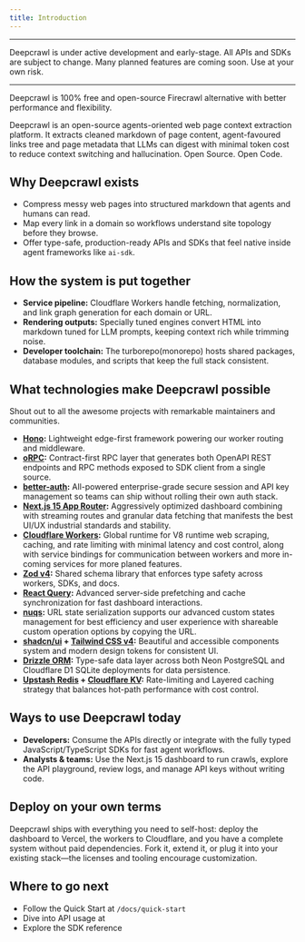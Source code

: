```yaml
---
title: Introduction
---
```


---

<Callout type="warn" title="ACTIVE DEVELOPMENT WARNING!!">
Deepcrawl is under active development and early-stage. All APIs and SDKs are subject to change. Many planned features are coming soon. Use at your own risk.
</Callout>

---

<Callout type="info" title="tl;dr one-liner">
Deepcrawl is 100% free and open-source Firecrawl alternative with better performance and flexibility.
</Callout>

Deepcrawl is an open-source agents-oriented web page context extraction platform. It extracts cleaned markdown of page content, agent-favoured links tree and page metadata that LLMs can digest with minimal token cost to reduce context switching and hallucination. Open Source. Open Code.


## Why Deepcrawl exists
- Compress messy web pages into structured markdown that agents and humans can read.
- Map every link in a domain so workflows understand site topology before they browse.
- Offer type-safe, production-ready APIs and SDKs that feel native inside agent frameworks like `ai-sdk`.

## How the system is put together
- **Service pipeline:** Cloudflare Workers handle fetching, normalization, and link graph generation for each domain or URL.
- **Rendering outputs:** Specially tuned engines convert HTML into markdown tuned for LLM prompts, keeping context rich while trimming noise.
- **Developer toolchain:** The turborepo(monorepo) hosts shared packages, database modules, and scripts that keep the full stack consistent.

## What technologies make Deepcrawl possible
<Callout type="info">Shout out to all the awesome projects with remarkable maintainers and communities.</Callout>

- **[Hono](https://hono.dev):** Lightweight edge-first framework powering our worker routing and middleware.
- **[oRPC](https://orpc.unnoq.com):** Contract-first RPC layer that generates both OpenAPI REST endpoints and RPC methods exposed to SDK client from a single source.
- **[better-auth](https://better-auth.com):** All-powered enterprise-grade secure session and API key management so teams can ship without rolling their own auth stack.
- **[Next.js 15 App Router](https://nextjs.org):** Aggressively optimized dashboard combining with streaming routes and granular data fetching that manifests the best UI/UX industrial standards and stability.
- **[Cloudflare Workers](https://workers.cloudflare.com):** Global runtime for V8 runtime web scraping, caching, and rate limiting with minimal latency and cost control, along with service bindings for communication between workers and more in-coming services for more planed features.
- **[Zod v4](https://zod.dev):** Shared schema library that enforces type safety across workers, SDKs, and docs.
- **[React Query](https://tanstack.com/query):** Advanced server-side prefetching and cache synchronization for fast dashboard interactions.
- **[nuqs](https://nuqs.47ng.com):** URL state serialization supports our advanced custom states management for best efficiency and user experience with shareable custom operation options by copying the URL.
- **[shadcn/ui](https://ui.shadcn.com) + [Tailwind CSS v4](https://tailwindcss.com):** Beautiful and accessible components system and modern design tokens for consistent UI.
- **[Drizzle ORM](https://orm.drizzle.team):** Type-safe data layer across both Neon PostgreSQL and Cloudflare D1 SQLite deployments for data persistence.
- **[Upstash Redis](https://upstash.com) + [Cloudflare KV](https://developers.cloudflare.com/kv):** Rate-limiting and Layered caching strategy that balances hot-path performance with cost control.

## Ways to use Deepcrawl today
- **Developers:** Consume the APIs directly or integrate with the fully typed JavaScript/TypeScript SDKs for fast agent workflows.
- **Analysts & teams:** Use the Next.js 15 dashboard to run crawls, explore the API playground, review logs, and manage API keys without writing code.

## Deploy on your own terms
Deepcrawl ships with everything you need to self-host: deploy the dashboard to Vercel, the workers to Cloudflare, and you have a complete system without paid dependencies. Fork it, extend it, or plug it into your existing stack—the licenses and tooling encourage customization.

## Where to go next
- Follow the Quick Start at `/docs/quick-start`
- Dive into API usage at
- Explore the SDK reference
